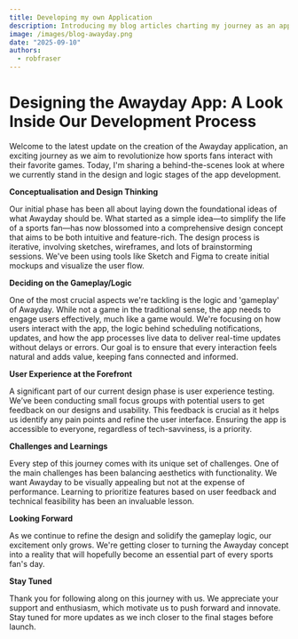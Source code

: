 ```yaml
---
title: Developing my own Application
description: Introducing my blog articles charting my journey as an app developer and founder.
image: /images/blog-awayday.png
date: "2025-09-10"
authors:
  - robfraser
---
```


# Designing the Awayday App: A Look Inside Our Development Process

Welcome to the latest update on the creation of the Awayday application, an exciting journey as we aim to revolutionize how sports fans interact with their favorite games. Today, I'm sharing a behind-the-scenes look at where we currently stand in the design and logic stages of the app development.

**Conceptualisation and Design Thinking**

Our initial phase has been all about laying down the foundational ideas of what Awayday should be. What started as a simple idea—to simplify the life of a sports fan—has now blossomed into a comprehensive design concept that aims to be both intuitive and feature-rich. The design process is iterative, involving sketches, wireframes, and lots of brainstorming sessions. We've been using tools like Sketch and Figma to create initial mockups and visualize the user flow.

**Deciding on the Gameplay/Logic**

One of the most crucial aspects we're tackling is the logic and 'gameplay' of Awayday. While not a game in the traditional sense, the app needs to engage users effectively, much like a game would. We're focusing on how users interact with the app, the logic behind scheduling notifications, updates, and how the app processes live data to deliver real-time updates without delays or errors. Our goal is to ensure that every interaction feels natural and adds value, keeping fans connected and informed.

**User Experience at the Forefront**

A significant part of our current design phase is user experience testing. We’ve been conducting small focus groups with potential users to get feedback on our designs and usability. This feedback is crucial as it helps us identify any pain points and refine the user interface. Ensuring the app is accessible to everyone, regardless of tech-savviness, is a priority.

**Challenges and Learnings**

Every step of this journey comes with its unique set of challenges. One of the main challenges has been balancing aesthetics with functionality. We want Awayday to be visually appealing but not at the expense of performance. Learning to prioritize features based on user feedback and technical feasibility has been an invaluable lesson.

**Looking Forward**

As we continue to refine the design and solidify the gameplay logic, our excitement only grows. We're getting closer to turning the Awayday concept into a reality that will hopefully become an essential part of every sports fan's day.

**Stay Tuned**

Thank you for following along on this journey with us. We appreciate your support and enthusiasm, which motivate us to push forward and innovate. Stay tuned for more updates as we inch closer to the final stages before launch.